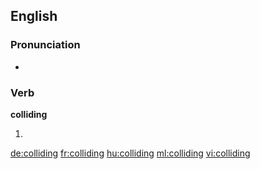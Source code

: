 ==English==

===Pronunciation===
* {{rhymes|aɪdɪŋ}}

===Verb===
'''colliding'''

# {{present participle of|collide}}

[[de:colliding]]
[[fr:colliding]]
[[hu:colliding]]
[[ml:colliding]]
[[vi:colliding]]